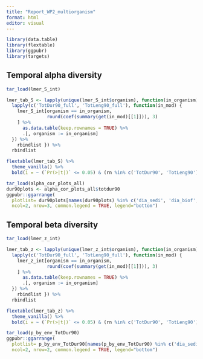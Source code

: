 ```yaml
---
title: "Report_WP2_multiorganism"
format: html
editor: visual
---
```


```r
library(data.table)
library(flextable)
library(ggpubr)
library(targets)
```

## Temporal alpha diversity

```r
tar_load(lmer_S_int)

lmer_tab_S <- lapply(unique(lmer_S_int$organism), function(in_organism) {
  lapply(c('TotDur90_full', 'TotLeng90_full'), function(in_mod) {
    lmer_S_int[organism == in_organism,
               round(coef(summary(get(in_mod)[[1]])), 3)
    ] %>%
      as.data.table(keep.rownames = TRUE) %>%
      .[, organism := in_organism]
  }) %>%
    rbindlist }) %>%
  rbindlist 

flextable(lmer_tab_S) %>% 
  theme_vanilla() %>%
  bold(i = ~ (`Pr(>|t|)` <= 0.05) & (rn %in% c('TotDur90', 'TotLeng90')))
```


```r
tar_load(alpha_cor_plots_all)
dur90plots <- alpha_cor_plots_all$totdur90
ggpubr::ggarrange(
  plotlist= dur90plots[names(dur90plots) %in% c('dia_sedi', 'dia_biof', 'fun_sedi', 'fun_biof', 'miv')],
  ncol=2, nrow=3, common.legend = TRUE, legend="bottom")
```

## Temporal beta diversity
```r
tar_load(lmer_z_int)

lmer_tab_z <- lapply(unique(lmer_z_int$organism), function(in_organism) {
  lapply(c('TotDur90_full', 'TotLeng90_full'), function(in_mod) {
    lmer_z_int[organism == in_organism,
               round(coef(summary(get(in_mod)[[1]])), 3)
    ] %>%
      as.data.table(keep.rownames = TRUE) %>%
      .[, organism := in_organism]
  }) %>%
    rbindlist }) %>%
  rbindlist 

flextable(lmer_tab_z) %>% 
  theme_vanilla() %>%
  bold(i = ~ (`Pr(>|t|)` <= 0.05) & (rn %in% c('TotDur90', 'TotLeng90')))
```

```r
tar_load(p_by_env_TotDur90)
ggpubr::ggarrange(
  plotlist= p_by_env_TotDur90[names(p_by_env_TotDur90) %in% c('dia_sedi', 'fun_biof', 'miv')],
  ncol=2, nrow=2, common.legend = TRUE, legend="bottom")
```